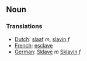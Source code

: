 ==Noun==
===Translations===
*[[Dutch]]: [[slaaf]] ''m'', [[slavin]] ''f''
*[[French]]: [[esclave]]
*[[German]]: [[Sklave]] ''m'' [[Sklavin]] ''f''